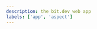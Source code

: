```yaml
---
description: the bit.dev web app
labels: ['app', 'aspect']
---
```




<!-- ### Run the application

Configure the app on your workspace.
```json
"teambit.community/apps/bit-dev": {},
```


You can run your application on a separate port to see it outside of the Bit workspace

```bash
bit run bit-dev
``` -->

<!-- ### Design

<FigmaEmbed src="https://www.figma.com/embed?embed_host=share&url=https%3A%2F%2Fwww.figma.com%2Ffile%2FhMvSkyTqPMvSbrmqBbs6nZ%2Fhomepage%3Fnode-id%3D1679%253A118322" /> -->
